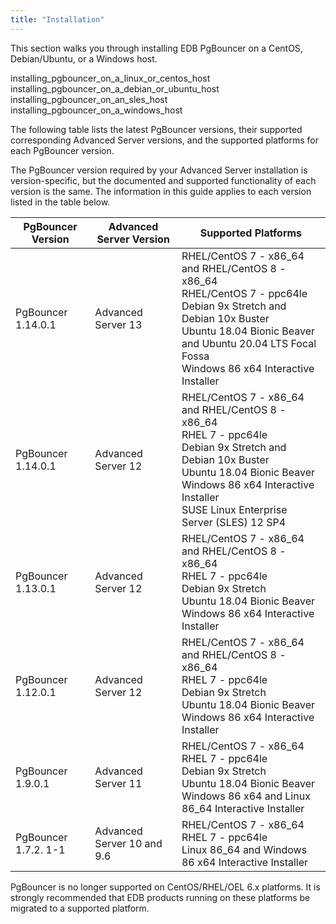 ```yaml
---
title: "Installation"
---
```


<div id="installing_pgbouncer" class="registered_link"></div>

This section walks you through installing EDB PgBouncer on a CentOS, Debian/Ubuntu, or a Windows host.

<div class="toctree" maxdepth="3">

installing_pgbouncer_on_a_linux_or_centos_host installing_pgbouncer_on_a_debian_or_ubuntu_host installing_pgbouncer_on_an_sles_host installing_pgbouncer_on_a_windows_host

</div>

The following table lists the latest PgBouncer versions, their supported corresponding Advanced
Server versions, and the supported platforms for each PgBouncer version.

The PgBouncer version required by your Advanced Server installation is version-specific, but the
documented and supported functionality of each version is the same. The information in this guide
applies to each version listed in the table below.

| PgBouncer Version    | Advanced Server Version          | Supported Platforms                                                                                                                                                                                                                   |
|----------------------|----------------------------------|---------------------------------------------------------------------------------------------------------------------------------------------------------------------------------------------------------------------------------------|
| PgBouncer 1.14.0.1   | Advanced Server 13               | RHEL/CentOS 7 - x86_64 and RHEL/CentOS 8 - x86_64 <br/>RHEL/CentOS 7 - ppc64le <br/>Debian 9x Stretch and Debian 10x Buster <br/>Ubuntu 18.04 Bionic Beaver and Ubuntu 20.04 LTS Focal Fossa <br/>Windows 86 x64 Interactive Installer                    |
| PgBouncer 1.14.0.1   | Advanced Server 12               | RHEL/CentOS 7 - x86_64 and RHEL/CentOS 8 - x86_64 <br/>RHEL 7 - ppc64le <br/>Debian 9x Stretch and Debian 10x Buster <br/>Ubuntu 18.04 Bionic Beaver <br/>Windows 86 x64 Interactive Installer <br/>SUSE Linux Enterprise Server (SLES) 12 SP4 |
| PgBouncer 1.13.0.1   | Advanced Server 12               | RHEL/CentOS 7 - x86_64 and RHEL/CentOS 8 - x86_64 <br/>RHEL 7 - ppc64le <br/>Debian 9x Stretch <br/>Ubuntu 18.04 Bionic Beaver <br/>Windows 86 x64 Interactive Installer                                                                  |
| PgBouncer 1.12.0.1   | Advanced Server 12               | RHEL/CentOS 7 - x86_64 and RHEL/CentOS 8 - x86_64 <br/>RHEL 7 - ppc64le <br/>Debian 9x Stretch <br/>Ubuntu 18.04 Bionic Beaver <br/>Windows 86 x64 Interactive Installer                                                                  |
| PgBouncer 1.9.0.1    | Advanced Server 11               | RHEL/CentOS 7 - x86_64 <br/>RHEL 7 - ppc64le <br/>Debian 9x Stretch <br/>Ubuntu 18.04 Bionic Beaver <br/>Windows 86 x64 and Linux 86_64 Interactive Installer                                                                           |
| PgBouncer 1.7.2. 1-1 | Advanced Server 10 and 9.6       | RHEL/CentOS 7 - x86_64 <br/>RHEL 7 - ppc64le <br/>Linux 86_64 and Windows 86 x64 Interactive Installer   

PgBouncer is no longer supported on CentOS/RHEL/OEL 6.x platforms. It is strongly recommended that EDB products running on these platforms be migrated to a supported platform.